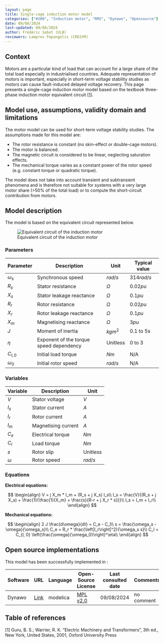 ```yaml
---
layout: page
title: Single-cage induction motor model
categories: ["#200", "Induction motor", "RMS", "Dynawo", "Opensource"]
date: 09/08/2024
last-updated: 09/08/2024
author: Frédéric Sabot (ULB)
reviewers: Lampros Papangelis (CRESYM)
---
```



## Context

Motors are a particular kind of load that can account for a large share of the total load especially in industrialised countries. Adequate representation of motors is important, especially in short-term voltage stability studies as motors can cause fault-induced delayed voltage recovery. This page presents a single-cage induction motor model based on the textbook three-phase induction motor equivalent circuit [[1]](#1).

## Model use, assumptions, validity domain and limitations

The motor model can be used for short-term voltage stability studies. The assumptions made for this model are:

* The rotor resistance is constant (no skin-effect or double-cage motors).
* The motor is balanced.
* The magnetic circuit is considered to be linear, neglecting saturation effects.
* The mechanical torque varies as a constant power of the rotor speed (e.g. constant torque or quadratic torque).

The model does not take into account transient and subtransient phenomena and is therefore not suitable for systems with a very large motor share (>50% of the total load) or to compute the short-circuit contribution from motors.

## Model description

The model is based on the equivalent circuit represented below.

![Equivalent circuit of the induction motor](MotorEquivalentCircuit.drawio.svg){#fig-motor-equivalent-circuit}

### Parameters

| Parameter| Description | Unit | Typical value
| ---| ---  | --- | --- |
| $\omega_s$ | Synchronous speed | $rad/s$ | $314rad/s$ |
| $R_s$ | Stator resistance | $\Omega$ | $0.02pu$ |
| $X_s$ | Stator leakage reactance  | $\Omega$ | $0.1pu$ |
| $R_r$ | Rotor resistance | $\Omega$ | $0.02pu$ |
| $X_r$ | Rotor leakage reactance  | $\Omega$ | $0.1pu$ |
| $X_m$ | Magnetising reactance  | $\Omega$ | $3pu$ |
| $J$ | Moment of inertia | $kgm^2$ | 0.1 to 5s |
| $\eta$ | Exponent of the torque speed dependency | Unitless | 0 to 3 |
| $C_{l, 0}$ | Initial load torque | $Nm$ | N/A |
| $\omega_0$ | Initial rotor speed | $rad/s$ | N/A |

### Variables

| Variable | Description | Unit |
| --- | --- | --- |
| $V$ | Stator voltage | $V$ |
| $I_s$ | Stator current | $A$ |
| $I_r$ | Rotor current | $A$ |
| $I_m$ | Magnetising current | $A$ |
| $C_e$ | Electrical torque | $Nm$ |
| $C_l$ | Load torque | $Nm$ |
| $s$ | Rotor slip | Unitless |
| $\omega$ | Rotor speed | $rad/s$ |

### Equations

**Electrical equations:**

$$
\begin{align}
V = j X_m * I_m + (R_s + j X_s) I_s\\
I_s = \frac{V}{(R_s + j X_s) + \frac{1}{\frac{1}{X_m} + \frac{s}{R-r + j X_r * s}}}\\
I_s = I_m + I_r\\
\end{align}
$$

**Mechanical equations:**

$$
\begin{align}
2 J  \frac{d\omega}{dt} = C_e - C_l\\
s = \frac{\omega_s - \omega}{\omega_s}\\
C_e = R_r * \frac{\left|I_r\right|^2}{\omega_s s}\\
C_l = C_{l, 0} \left(\frac{\omega}{\omega_0}\right)^\eta\\
\end{align}
$$

</div>

## Open source implementations

This model has been successfully implemented in :

| Software      | URL | Language | Open-Source License | Last consulted date | Comments |
| --------------| --- | --------- | ------------------- |------------------- | -------- |
|Dynawo|[Link](https://github.com/dynawo/dynawo/blob/master/dynawo/sources/Models/Modelica/Dynawo/Electrical/Machines/Motors/SimplifiedMotor.mo)| modelica | [MPL v2.0](https://www.mozilla.org/en-US/MPL/2.0/)  | 09/08/2024 | no comment |


## Table of references

<a id="1">[1]</a> Guru, B. S.; Warrier, R. K. "Electric Machinery and Transformers", 3th ed., New York, United States, 2001, Oxford University Press
